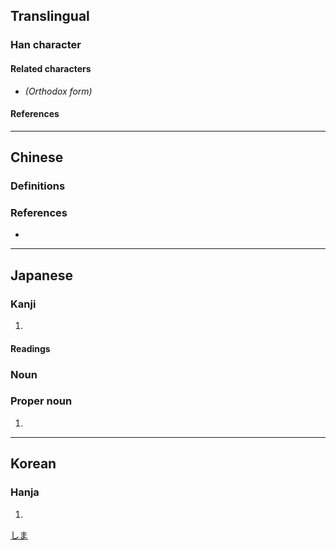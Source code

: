 {{also|島}}
{{character info/new}}
==Translingual==

===Han character===
{{Han char|rn=46|rad=山|as=11|sn=14|four=27727|canj=UHAF|ids=⿰山鳥}}

====Related characters====
* {{l|mul|[[島]]}} ''(Orthodox form)''

====References====
{{Han ref|kx=0319.080|dkj=08434|dj=0619.170|hdz=10794.190|uh=5D8B}}

----

==Chinese==

===Definitions===
{{zh-see|島}}

===References===
* {{R:twedu|A01120-004#38}}

----

==Japanese==

===Kanji===
{{ja-kanji|grade=|rs=山11}}

# {{alt form|ja|島||[[island]]}}

====Readings====
{{ja-readings
|goon=とう<たう
|kanon=とう<たう
|kun=しま-
}}

===Noun===
{{ja-noun|しま}}
===Proper noun===
{{ja-pos|proper|しま}}

# {{surname|ja}}

[[Category:Japanese surnames|しま]]

----

==Korean==

===Hanja===
{{ko-hanja|hangeul=[[도]]|rv=do|mr=to}}

# {{rfdef|ko|sort=山11}}